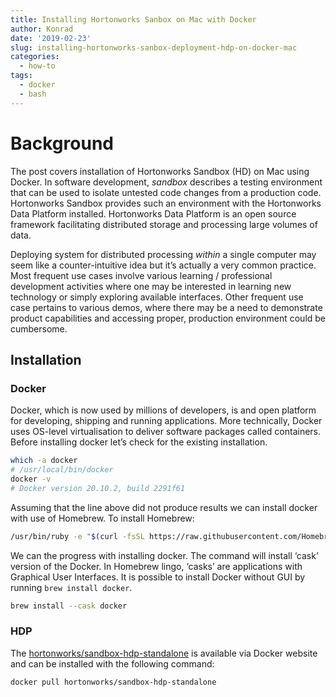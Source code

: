 ```yaml
---
title: Installing Hortonworks Sanbox on Mac with Docker
author: Konrad
date: '2019-02-23'
slug: installing-hortonworks-sanbox-deployment-hdp-on-docker-mac
categories:
  - how-to
tags:
  - docker
  - bash
---
```


# Background

The post covers installation of Hortonworks Sandbox (HD) on Mac using Docker. In software development, *sandbox* describes a testing environment that can be used to isolate untested code changes from a production code. Hortonworks Sandbox provides such an environment with the Hortonworks Data Platform installed. Hortonworks Data Platform is an open source framework facilitating distributed storage and processing large volumes of data.

Deploying system for distributed processing *within* a single computer may seem like a counter-intuitive idea but it's actually a very common practice. Most frequent use cases involve various learning / professional development activities where one may be interested in learning new technology or simply exploring available interfaces. Other frequent use case pertains to various demos, where there may be a need to demonstrate product capabilities and accessing proper, production environment could be cumbersome.

## Installation

### Docker

Docker, which is now used by millions of developers, is and open platform for developing, shipping and running applications. More technically, Docker uses OS-level virtualisation to deliver software packages called containers. Before installing docker let's check for the existing installation.

```sh
which -a docker
# /usr/local/bin/docker
docker -v
# Docker version 20.10.2, build 2291f61
```

Assuming that the line above did not produce results we can install docker with use of Homebrew. To install Homebrew:

```sh
/usr/bin/ruby -e "$(curl -fsSL https://raw.githubusercontent.com/Homebrew/install/master/install)"
```

We can the progress with installing docker. The command will install 'cask' version of the Docker. In Homebrew lingo, 'casks' are applications with Graphical User Interfaces. It is possible to install Docker without GUI by running `brew install docker`.

```sh
brew install --cask docker
```

### HDP

The [hortonworks/sandbox-hdp-standalone](https://hub.docker.com/r/hortonworks/sandbox-hdp-standalone) is available via Docker website and can be installed with the following command:

```sh
docker pull hortonworks/sandbox-hdp-standalone
```


